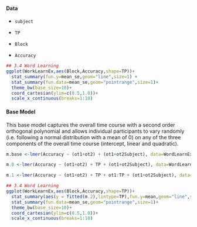 

#### Data

* `subject`

* `TP`

* `Block`

* `Accuracy`


```r
## 3.4 Word Learning
ggplot(WorkLearnEx,aes(Block,Accuracy,shape=TP))+ 
  stat_summary(fun.y=mean_se,geom="line",size=1) +
  stat_summary(fun.data=mean_se,geom="pointrange",size=1)+ 
  theme_bw(base_size=10)+
  coord_cartesian(ylim=c(0.5,1.0))+
  scale_x_continuous(breaks=1:10)
```

#### Base Model

This base model captures the overall time course with a second order orthogonal polynomial and allows individual participants to vary randomly (i.e. following a normal distribution with a mean of 0) on any of the three components of the overall time course (intercept, linear and quadratic).

```r
m.base <-lmer(Accuracy ~ (ot1+ot2) + (ot1+ot2Subject), data=WordLearnEx, REML=FALSE)
```

```r
m.0 <-lmer(Accuracy ~ (ot1+ot2) + TP + (ot1+ot2Subject), data=WordLearnEx, REML=FALSE)
```


```r
m.1 <-lmer(Accuracy ~ (ot1+ot2) + TP + ot1:TP + (ot1+ot2Subject), data=WordLearnEx, REML=FALSE)
```




```r
## 3.4 Word Learning
ggplot(WorkLearnEx,aes(Block,Accuracy,shape=TP))+ 
  stat_summary(aes(y = fitted(m.2),lintype=TP),fun.y=mean,geom="line",size=1) +
  stat_summary(fun.data=mean_se,geom="pointrange",size=1)+ 
  theme_bw(base_size=10)+
  coord_cartesian(ylim=c(0.5,1.0))+
  scale_x_continuous(breaks=1:10)
```
